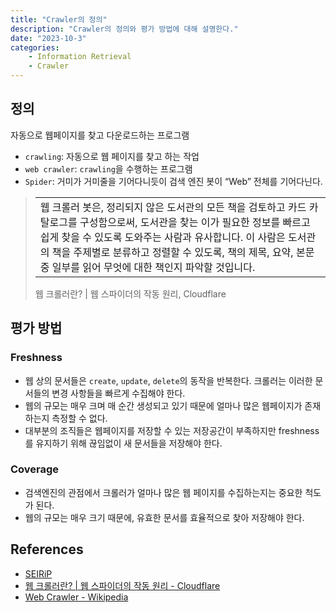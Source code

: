 ```yaml
---
title: "Crawler의 정의"
description: "Crawler의 정의와 평가 방법에 대해 설명한다."
date: "2023-10-3"
categories:
    - Information Retrieval
    - Crawler
---
```


## 정의

자동으로 웹페이지를 찾고 다운로드하는 프로그램

- `crawling`: 자동으로 웹 페이지를 찾고 하는 작업
- `web crawler`: `crawling`을 수행하는 프로그램
- `Spider`: 거미가 거미줄을 기어다니듯이 검색 엔진 봇이 "Web" 전체를 기어다닌다.

> ---
> 웹 크롤러 봇은, 정리되지 않은 도서관의 모든 책을 검토하고 카드 카탈로그를 구성함으로써, 도서관을 찾는 이가 필요한 정보를 빠르고 쉽게 찾을 수 있도록 도와주는 사람과 유사합니다. 이 사람은 도서관의 책을 주제별로 분류하고 정렬할 수 있도록, 책의 제목, 요약, 본문 중 일부를 읽어 무엇에 대한 책인지 파악할 것입니다.
> ---
> 웹 크롤러란? | 웹 스파이더의 작동 원리, Cloudflare

## 평가 방법

### Freshness

- 웹 상의 문서들은 `create`, `update`, `delete`의 동작을 반복한다. 크롤러는 이러한 문서들의 변경 사항들을 빠르게 수집해야 한다. 
- 웹의 규모는 매우 크며 매 순간 생성되고 있기 때문에 얼마나 많은 웹페이지가 존재하는지 측정할 수 없다. 
- 대부분의 조직들은 웹페이지를 저장할 수 있는 저장공간이 부족하지만 freshness를 유지하기 위해 끊임없이 새 문서들을 저장해야 한다.

### Coverage

- 검색엔진의 관점에서 크롤러가 얼마나 많은 웹 페이지를 수집하는지는 중요한 척도가 된다.
- 웹의 규모는 매우 크기 때문에, 유효한 문서를 효율적으로 찾아 저장해야 한다.

## References

- [SEIRiP](https://ciir.cs.umass.edu/downloads/SEIRiP.pdf)\
- [웹 크롤러란? | 웹 스파이더의 작동 원리 - Cloudflare](https://www.cloudflare.com/ko-kr/learning/bots/what-is-a-web-crawler/)\
- [Web Crawler - Wikipedia](https://en.wikipedia.org/wiki/Web_crawler)\